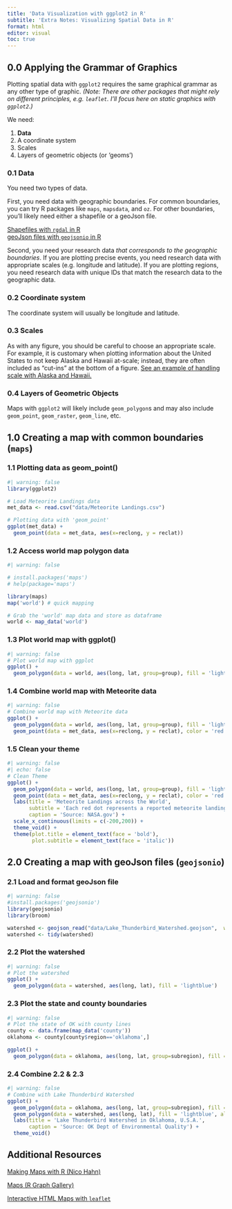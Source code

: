 ```yaml
---
title: 'Data Visualization with ggplot2 in R'
subtitle: 'Extra Notes: Visualizing Spatial Data in R'
format: html 
editor: visual
toc: true
---
```


## 0.0 Applying the Grammar of Graphics

Plotting spatial data with `ggplot2` requires the same graphical grammar as any other type of graphic. *(Note: There are other packages that might rely on different principles, e.g. `leaflet`. I'll focus here on static graphics with `ggplot2`.)*

We need:

1.  **Data**
2.  A coordinate system
3.  Scales
4.  Layers of geometric objects (or 'geoms')

### 0.1 Data

You need two types of data.

First, you need data with geographic boundaries. For common boundaries, you can try R packages like `maps`, `mapsdata`, and `oz`. For other boundaries, you'll likely need either a shapefile or a geoJson file. 

[Shapefiles with `rgdal` in R](https://r-graph-gallery.com/168-load-a-shape-file-into-r.html)<br /> [geoJson files with `geojsonio` in R](https://r-graph-gallery.com/325-background-map-from-geojson-format-in-r.html)

Second, you need your research data *that corresponds to the geographic boundaries*. If you are plotting precise events, you need research data with appropriate scales (e.g. longitude and latitude). If you are plotting regions, you need research data with unique IDs that match the research data to the geographic data.

### 0.2 Coordinate system

The coordinate system will usually be longitude and latitude.

### 0.3 Scales

As with any figure, you should be careful to choose an appropriate scale. For example, it is customary when plotting information about the United States to not keep Alaska and Hawaii at-scale; instead, they are often included as "cut-ins" at the bottom of a figure. [See an example of handling scale with Alaska and Hawaii.](https://rpubs.com/technocrat/thematic-alaska-hawaii)

### 0.4 Layers of Geometric Objects

Maps with `ggplot2` will likely include `geom_polygon`s and may also include `geom_point`, `geom_raster`, `geom_line`, etc.

## 1.0 Creating a map with common boundaries (`maps`)

### 1.1 Plotting data as geom_point()

```r
#| warning: false
library(ggplot2)

# Load Meteorite Landings data
met_data <- read.csv("data/Meteorite Landings.csv")

# Plotting data with 'geom_point'
ggplot(met_data) +
  geom_point(data = met_data, aes(x=reclong, y = reclat))
```

### 1.2 Access world map polygon data

```r
#| warning: false

# install.packages('maps')
# help(package='maps')

library(maps)
map('world') # quick mapping

# Grab the 'world' map data and store as dataframe
world <- map_data('world')
```

### 1.3 Plot world map with ggplot()

```r
#| warning: false
# Plot world map with ggplot
ggplot() + 
  geom_polygon(data = world, aes(long, lat, group=group), fill = 'lightgrey')
```

### 1.4 Combine world map with Meteorite data

```r
#| warning: false
# Combine world map with Meteorite data
ggplot() + 
  geom_polygon(data = world, aes(long, lat, group=group), fill = 'lightgrey')+
  geom_point(data = met_data, aes(x=reclong, y = reclat), color = 'red',size=.25)
```

### 1.5 Clean your theme

```r
#| warning: false
#| echo: false
# Clean Theme
ggplot() + 
  geom_polygon(data = world, aes(long, lat, group=group), fill = 'lightgrey')+
  geom_point(data = met_data, aes(x=reclong, y = reclat), color = 'red',size=.25) + 
  labs(title = 'Meteorite Landings across the World', 
       subtitle = 'Each red dot represents a reported meteorite landing',
       caption = 'Source: NASA.gov') + 
  scale_x_continuous(limits = c(-200,200)) + 
  theme_void() + 
  theme(plot.title = element_text(face = 'bold'), 
        plot.subtitle = element_text(face = 'italic'))
```

## 2.0 Creating a map with geoJson files (`geojsonio`)

### 2.1 Load and format geoJson file

```r
#| warning: false
#install.packages('geojsonio')
library(geojsonio)
library(broom)

watershed <- geojson_read("data/Lake_Thunderbird_Watershed.geojson",  what = "sp")
watershed <- tidy(watershed)
```

### 2.2 Plot the watershed

```r
#| warning: false
# Plot the watershed
ggplot() + 
  geom_polygon(data = watershed, aes(long, lat), fill = 'lightblue')
```

### 2.3 Plot the state and county boundaries

```r
#| warning: false
# Plot the state of OK with county lines
county <- data.frame(map_data('county'))
oklahoma <- county[county$region=='oklahoma',]

ggplot() + 
  geom_polygon(data = oklahoma, aes(long, lat, group=subregion), fill = 'white', color = 'black')
```

### 2.4 Combine 2.2 & 2.3

```r
#| warning: false
# Combine with Lake Thunderbird Watershed
ggplot() + 
  geom_polygon(data = oklahoma, aes(long, lat, group=subregion), fill = 'white', color = 'black') + 
  geom_polygon(data = watershed, aes(long, lat), fill = 'lightblue', alpha =.5) + 
  labs(title = 'Lake Thunderbird Watershed in Oklahoma, U.S.A.', 
       caption = 'Source: OK Dept of Environmental Quality') + 
  theme_void() 
```

## Additional Resources

[Making Maps with R (Nico Hahn)](https://bookdown.org/nicohahn/making_maps_with_r5/docs/introduction.html)

[Maps (R Graph Gallery)](https://r-graph-gallery.com/map.html)

[Interactive HTML Maps with `leaflet`](https://rstudio.github.io/leaflet/)
